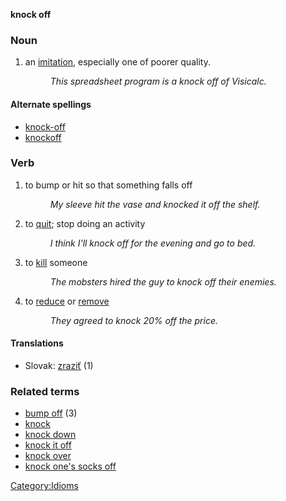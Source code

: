 '''knock off'''
===Noun===
#an [[imitation]], especially one of poorer quality.
#:''This spreadsheet program is a knock off of Visicalc.''

====Alternate spellings====
*[[knock-off]]
*[[knockoff]]

===Verb===
#to bump or hit so that something falls off
#:''My sleeve hit the vase and knocked it off the shelf.''
#to [[quit]]; stop doing an activity
#:''I think I'll knock off for the evening and go to bed.''
#to [[kill]] someone
#:''The mobsters hired the guy to knock off their enemies.''
#to [[reduce]] or [[remove]]
#:''They agreed to knock 20% off the price.''

====Translations====
*Slovak: [[zraziť]] (1)

===Related terms===
*[[bump off]] (3)
*[[knock]]
*[[knock down]]
*[[knock it off]]
*[[knock over]]
*[[knock one's socks off]]


[[Category:Idioms]]
